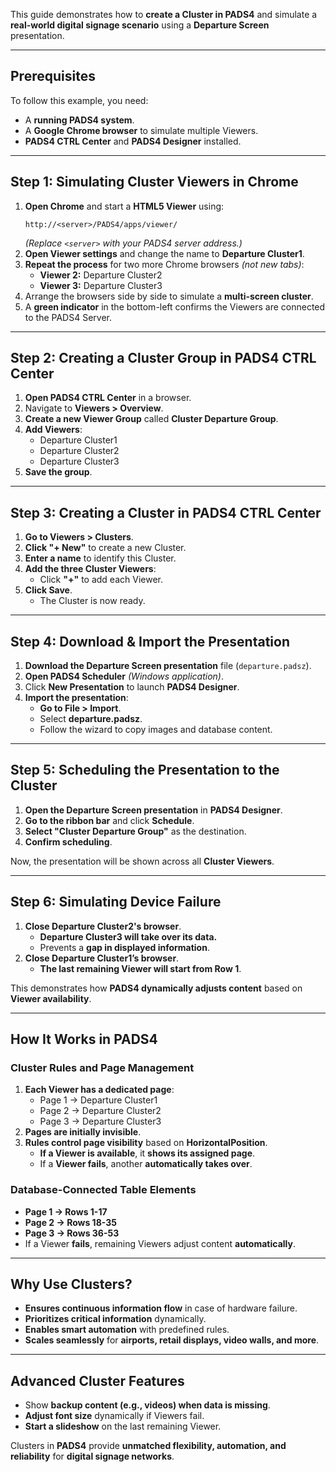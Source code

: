 This guide demonstrates how to **create a Cluster in PADS4** and simulate a **real-world digital signage scenario** using a **Departure Screen** presentation.

---

## **Prerequisites**
To follow this example, you need:
- A **running PADS4 system**.
- A **Google Chrome browser** to simulate multiple Viewers.
- **PADS4 CTRL Center** and **PADS4 Designer** installed.

---

## **Step 1: Simulating Cluster Viewers in Chrome**
1. **Open Chrome** and start a **HTML5 Viewer** using:
   ```
   http://<server>/PADS4/apps/viewer/
   ```
   _(Replace `<server>` with your PADS4 server address.)_
2. **Open Viewer settings** and change the name to **Departure Cluster1**.
3. **Repeat the process** for two more Chrome browsers _(not new tabs)_:
   - **Viewer 2:** Departure Cluster2
   - **Viewer 3:** Departure Cluster3
4. Arrange the browsers side by side to simulate a **multi-screen cluster**.
5. A **green indicator** in the bottom-left confirms the Viewers are connected to the PADS4 Server.

---

## **Step 2: Creating a Cluster Group in PADS4 CTRL Center**
1. **Open PADS4 CTRL Center** in a browser.
2. Navigate to **Viewers > Overview**.
3. **Create a new Viewer Group** called **Cluster Departure Group**.
4. **Add Viewers**:
   - Departure Cluster1
   - Departure Cluster2
   - Departure Cluster3
5. **Save the group**.

---

## **Step 3: Creating a Cluster in PADS4 CTRL Center**
1. **Go to Viewers > Clusters**.
2. **Click "+ New"** to create a new Cluster.
3. **Enter a name** to identify this Cluster.
4. **Add the three Cluster Viewers**:
   - Click **"+"** to add each Viewer.
5. **Click Save**.  
   - The Cluster is now ready.

---

## **Step 4: Download & Import the Presentation**
1. **Download the Departure Screen presentation** file (`departure.padsz`).
2. **Open PADS4 Scheduler** _(Windows application)_.
3. Click **New Presentation** to launch **PADS4 Designer**.
4. **Import the presentation**:
   - **Go to File > Import**.
   - Select **departure.padsz**.
   - Follow the wizard to copy images and database content.

---

## **Step 5: Scheduling the Presentation to the Cluster**
1. **Open the Departure Screen presentation** in **PADS4 Designer**.
2. **Go to the ribbon bar** and click **Schedule**.
3. **Select "Cluster Departure Group"** as the destination.
4. **Confirm scheduling**.

Now, the presentation will be shown across all **Cluster Viewers**.

---

## **Step 6: Simulating Device Failure**
1. **Close Departure Cluster2's browser**.
   - **Departure Cluster3 will take over its data.**
   - Prevents a **gap in displayed information**.
2. **Close Departure Cluster1’s browser**.
   - **The last remaining Viewer will start from Row 1**.

This demonstrates how **PADS4 dynamically adjusts content** based on **Viewer availability**.

---

## **How It Works in PADS4**
### **Cluster Rules and Page Management**
1. **Each Viewer has a dedicated page**:
   - Page 1 → Departure Cluster1
   - Page 2 → Departure Cluster2
   - Page 3 → Departure Cluster3
2. **Pages are initially invisible**.
3. **Rules control page visibility** based on **HorizontalPosition**.
   - **If a Viewer is available**, it **shows its assigned page**.
   - If a **Viewer fails**, another **automatically takes over**.

### **Database-Connected Table Elements**
- **Page 1 → Rows 1-17**
- **Page 2 → Rows 18-35**
- **Page 3 → Rows 36-53**
- If a Viewer **fails**, remaining Viewers adjust content **automatically**.

---

## **Why Use Clusters?**
- **Ensures continuous information flow** in case of hardware failure.
- **Prioritizes critical information** dynamically.
- **Enables smart automation** with predefined rules.
- **Scales seamlessly** for **airports, retail displays, video walls, and more**.

---

## **Advanced Cluster Features**
- Show **backup content (e.g., videos) when data is missing**.
- **Adjust font size** dynamically if Viewers fail.
- **Start a slideshow** on the last remaining Viewer.

Clusters in **PADS4** provide **unmatched flexibility, automation, and reliability** for **digital signage networks**.